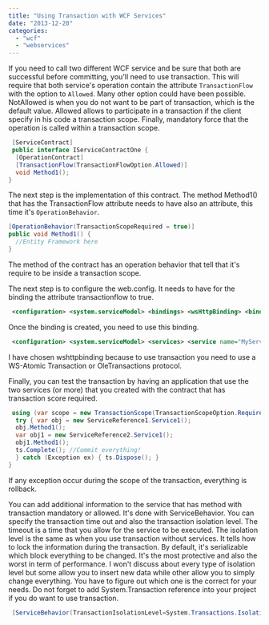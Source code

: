 ```yaml
---
title: "Using Transaction with WCF Services"
date: "2013-12-20"
categories: 
  - "wcf"
  - "webservices"
---
```


If you need to call two different WCF service and be sure that both are successful before committing, you'll need to use transaction. This will require that both service's operation contain the attribute `TransactionFlow` with the option to `Allowed`. Many other option could have been possible. NotAllowed is when you do not want to be part of transaction, which is the default value. Allowed allows to participate in a transaction if the client specify in his code a transaction scope. Finally, mandatory force that the operation is called within a transaction scope.


```csharp
 [ServiceContract] 
 public interface IServiceContractOne { 
  [OperationContract] 
  [TransactionFlow(TransactionFlowOption.Allowed)] 
  void Method1(); 
} 
```

The next step is the implementation of this contract. The method Method1() that has the TransactionFlow attribute needs to have also an attribute, this time it's `OperationBehavior`. 

```csharp
[OperationBehavior(TransactionScopeRequired = true)] 
public void Method1() { 
  //Entity Framework here 
} 
```

The method of the contract has an operation behavior that tell that it's require to be inside a transaction scope.

The next step is to configure the web.config. It needs to have for the binding the attribute transactionflow to true.


```xml
 <configuration> <system.serviceModel> <bindings> <wsHttpBinding> <binding name="MyBinding" transactionFlow="true" /> </wsHttpBinding> ... ... 
```


Once the binding is created, you need to use this binding.


```xml
 <configuration> <system.serviceModel> <services> <service name="MyServiceA.Service1"> <endpoint address="" behaviorConfiguration="behavior1" binding="wsHttpBinding" bindingConfiguration="MyBinding" contract="MyServiceA.IService1" /> ... ... 
```


I have chosen wshttpbinding because to use transaction you need to use a WS-Atomic Transaction or OleTransactions protocol.

Finally, you can test the transaction by having an application that use the two services (or more) that you created with the contract that has transaction score required.


```csharp
 using (var scope = new TransactionScope(TransactionScopeOption.RequiresNew)) { 
  try { var obj = new ServiceReference1.Service1(); 
  obj.Method1(); 
  var obj1 = new ServiceReference2.Service1(); 
  obj1.Method1(); 
  ts.Complete(); //Commit everything! 
  } catch (Exception ex) { ts.Dispose(); } 
} 
```

If any exception occur during the scope of the transaction, everything is rollback.

You can add additional information to the service that has method with transaction mandatory or allowed. It's done with ServiceBehavior. You can specify the transaction time out and also the transaction isolation level. The timeout is a time that you allow for the service to be executed. The isolation level is the same as when you use transaction without services. It tells how to lock the information during the transaction. By default, it's serializable which block everything to be changed. It's the most protective and also the worst in term of performance. I won't discuss about every type of isolation level but some allow you to insert new data while other allow you to simply change everything. You have to figure out which one is the correct for your needs. Do not forget to add System.Transaction reference into your project if you do want to use transaction.


```csharp
 [ServiceBehavior(TransactionIsolationLevel=System.Transactions.IsolationLevel.Serializable, TransactionTimeout="00:00:30")] 
```
